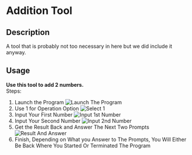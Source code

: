 # Addition Tool
## Description
A tool that is probably not too necessary in here but we did include it anyway.
## Usage
**Use this tool to add 2 numbers.**\
Steps:
1. Launch the Program ![Launch The Program](/public/Addition%20Pics/!On%20Launch.jpg)
2. Use 1 for Operation Option ![Select 1](/public/Addition%20Pics/!Select%201.jpg)
3. Input Your First Number ![Input 1st Number](/public/Addition%20Pics/!First%20Number.jpg)
4. Input Your Second Number ![Input 2nd Number](/public/Addition%20Pics/!Second%20Number.jpg)
5. Get the Result Back and Answer The Next Two Prompts ![Result And Answer](/public/Addition%20Pics/!Final%20Prompts.jpg)
6. Finish, Depending on What you Answer to The Prompts, You Will Either Be Back Where You Started Or Terminated The Program
